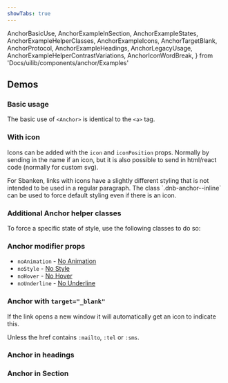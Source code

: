```yaml
---
showTabs: true
---
```


  AnchorBasicUse,
  AnchorExampleInSection,
  AnchorExampleStates,
  AnchorExampleHelperClasses,
  AnchorExampleIcons,
  AnchorTargetBlank,
  AnchorProtocol,
  AnchorExampleHeadings,
  AnchorLegacyUsage,
  AnchorExampleHelperContrastVariations,
  AnchorIconWordBreak,
} from 'Docs/uilib/components/anchor/Examples'

## Demos

### Basic usage

The basic use of `<Anchor>` is identical to the `<a>` tag.

<AnchorBasicUse />

### With icon

Icons can be added with the `icon` and `iconPosition` props. Normally by sending in the name if an icon, but it is also possible to send in html/react code (normally for custom svg).

<VisibilityByTheme visible="sbanken">
  For Sbanken, links with icons have a slightly different styling that is
  not intended to be used in a regular paragraph. The class
  `.dnb-anchor--inline` can be used to force default styling even if there
  is an icon.
</VisibilityByTheme>

<AnchorExampleIcons />

### Additional Anchor helper classes

To force a specific state of style, use the following classes to do so:

<AnchorExampleHelperClasses />

### Anchor modifier props

- `noAnimation` - <a href="/uilib/components/anchor" className="dnb-anchor dnb-anchor--no-animation">No Animation</a>
- `noStyle` - <a href="/uilib/components/anchor" className="dnb-anchor dnb-anchor--no-style">No Style</a>
- `noHover` - <a href="/uilib/components/anchor" className="dnb-anchor dnb-anchor--no-hover">No Hover</a>
- `noUnderline` - <a href="/uilib/components/anchor" className="dnb-anchor dnb-anchor--no-underline">No Underline</a>

### Anchor with `target="_blank"`

If the link opens a new window it will automatically get an icon to indicate this.

<AnchorTargetBlank />

Unless the href contains `:mailto`, `:tel` or `:sms`.

<AnchorProtocol />

### Anchor in headings

<AnchorExampleHeadings />

### Anchor in Section

<AnchorExampleInSection />

<VisibleWhenVisualTest>
  <AnchorExampleStates />
  <AnchorLegacyUsage />
  <AnchorExampleHelperContrastVariations />
  <AnchorIconWordBreak />
</VisibleWhenVisualTest>
